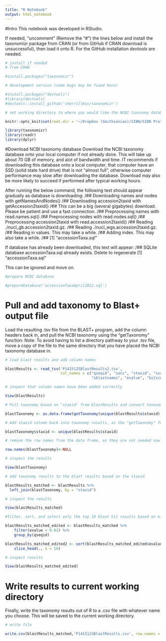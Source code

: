 ```yaml
---
title: "R Notebook"
output: html_notebook
---
```

#Intro
This notebook was developed in RStudio.

If needed, "uncomment" (Remove the "#") the lines below and install the taxonomizr package from CRAN (or from GitHub if CRAN download is unsuccessful), then load it onto R. For the GitHub installation _devtools_ are needed.

```r
# install if needed
# from CRAN

#install.packages("taxonomizr")

# development version (some bugs may be fixed here)

#install.packages("devtools")
#library(devtools)
#devtools::install_github('sherrillmix/taxonomizr')
```

```r
# set working directory to where you would like the NCBI taxonomy database to be located or where it is already located. This command will set this directory for all following chunks.

knitr::opts_knit$set(root.dir = '~/Dropbox (Smithsonian)/SIBN/SIBN Protocols/Informatics Protocols/NCBI taxonomy database')
```

```r

library(taxonomizr)
library(readr)
library(dplyr)
```

#Download NCBI taxonomy database
Download the NCBI taxonomy database onto your local computer if not already done. This will take up about 70 GB of memory, and alot of bandwidth and time. IT recommends if downloading this database onto a local computer, that computer have an SSD (solid state hard drive) that is not "almost full", otherwise computer performance may slow after downloading the database. Download may also be more likely to succeed if performed after typical working hours.

After running the below command, the following text should appear gradually as database is downloading:
/## Downloading names and nodes with getNamesAndNodes()
/## Downloading accession2taxid with getAccession2taxid()
/## This can be a big (several gigabytes) download. Please be patient and use a fast connection.
/## Preprocessing names with read.names.sql()
/## Preprocessing nodes with read.nodes.sql()
/## Preprocessing accession2taxid with read.accession2taxid()
/## Reading ./nucl_gb.accession2taxid.gz.
/## Reading ./nucl_wgs.accession2taxid.gz.
/## Reading in values. This may take a while.
/## Adding index. This may also take a while.
/## [1] "accessionTaxa.sql" 

If database has already been downloaded, this text will appear:
/## SQLite database accessionTaxa.sql already exists. Delete to regenerate
[1] "accessionTaxa.sql"

This can be ignored and move on.

```r
#prepare NCBI database

#prepareDatabase('accessionTaxaApril2022.sql')
```

# Pull and add taxonomy to Blast+ output file
Load the resulting .tsv file from the BLAST+ program, add the column headers back in, and pull the NCBI taxonomy using the "getTaxonomy" function:
Note: To avoid having to list a directory pathway to your .tsv file, move a copy of the file to the same directory that you have placed the NCBI taxonomy database in.

```r
# load blast results and add column names

blastResults <- read_tsv('P141512SBlastResults2.tsv',
                         col_names = c("qseqid", "sacc", "staxid", "sscinames",
                                       "sblastnames", "evalue", "bitscore", "pident", "qcovs"))

# inspect that column names have been added correctly

View(blastResults)

# Pull taxonomy based on "staxid" from blastResults and convert taxonomy results to a data frame to further manipulate

blastTaxonomy <- as.data.frame(getTaxonomy(unique(blastResults$staxid),'accessionTaxaApril2022.sql'))

# Add staxid column back into taxonomy results, as the "getTaxonomy" function was not written to do that

blastTaxonomy$staxid <- unique(blastResults$staxid)

# remove the row names from the data frame, as they are not needed now

row.names(blastTaxonomy)<-NULL

# inspect the results

View(blastTaxonomy)

# add taxonomy results to the blast results based on the staxid

blastResults_matched <- blastResults %>% 
  left_join(blastTaxonomy, by = "staxid")

# inspect the results

View(blastResults_matched)

#filter, sort, and select only the top 10 blast hit results based on e-value

blastResults_matched_edited <- blastResults_matched %>%
    filter(evalue < 0.01) %>%
    group_by(qseqid)

blastResults_matched_edited2 <- sort(blastResults_matched_edited$evalue,decreasing = FALSE) %>%
    slice_head(., n = 10)

# inspect results

View(blastResults_matched_edited)

```
# Write results to current working directory
Finally, write the taxonomy results out of R to a .csv file with whatever name you choose. This will be saved to the current working directory.

```r
# write file

write.csv(blastResults_matched,'P141512SBlastResults.csv', row.names = FALSE) 
```
